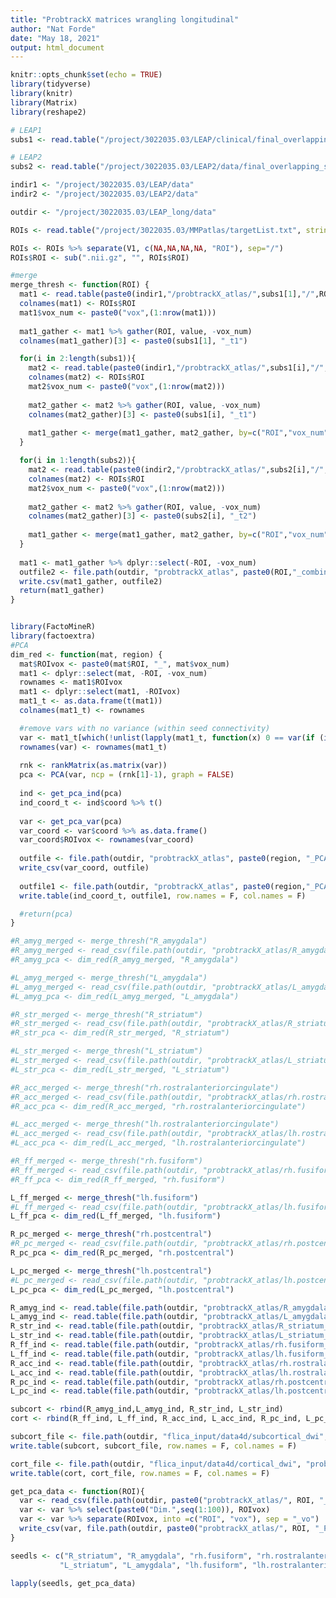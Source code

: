 ```yaml
---
title: "ProbtrackX matrices wrangling longitudinal"
author: "Nat Forde"
date: "May 18, 2021"
output: html_document
---
```


```r
knitr::opts_chunk$set(echo = TRUE)
library(tidyverse)
library(knitr)
library(Matrix)
library(reshape2)

```

```r
# LEAP1
subs1 <- read.table("/project/3022035.03/LEAP/clinical/final_overlapping_subs.txt") %>% t()

# LEAP2
subs2 <- read.table("/project/3022035.03/LEAP2/data/final_overlapping_subs.txt") %>% t() ########check this

indir1 <- "/project/3022035.03/LEAP/data"
indir2 <- "/project/3022035.03/LEAP2/data"

outdir <- "/project/3022035.03/LEAP_long/data"

ROIs <- read.table("/project/3022035.03/MMPatlas/targetList.txt", stringsAsFactors=FALSE)

```


```r

ROIs <- ROIs %>% separate(V1, c(NA,NA,NA,NA, "ROI"), sep="/")
ROIs$ROI <- sub(".nii.gz", "", ROIs$ROI)

```

```r
#merge
merge_thresh <- function(ROI) {
  mat1 <- read.table(paste0(indir1,"/probtrackX_atlas/",subs1[1],"/",ROI,"/matrix_seeds_to_all_targets"))
  colnames(mat1) <- ROIs$ROI
  mat1$vox_num <- paste0("vox",(1:nrow(mat1)))
  
  mat1_gather <- mat1 %>% gather(ROI, value, -vox_num)
  colnames(mat1_gather)[3] <- paste0(subs1[1], "_t1")

  for(i in 2:length(subs1)){
    mat2 <- read.table(paste0(indir1,"/probtrackX_atlas/",subs1[i],"/",ROI,"/matrix_seeds_to_all_targets"))
    colnames(mat2) <- ROIs$ROI
    mat2$vox_num <- paste0("vox",(1:nrow(mat2)))
  
    mat2_gather <- mat2 %>% gather(ROI, value, -vox_num)
    colnames(mat2_gather)[3] <- paste0(subs1[i], "_t1")
    
    mat1_gather <- merge(mat1_gather, mat2_gather, by=c("ROI","vox_num"), all=TRUE)
  }

  for(i in 1:length(subs2)){
    mat2 <- read.table(paste0(indir2,"/probtrackX_atlas/",subs2[i],"/",ROI,"/matrix_seeds_to_all_targets"))
    colnames(mat2) <- ROIs$ROI
    mat2$vox_num <- paste0("vox",(1:nrow(mat2)))
  
    mat2_gather <- mat2 %>% gather(ROI, value, -vox_num)
    colnames(mat2_gather)[3] <- paste0(subs2[i], "_t2")
    
    mat1_gather <- merge(mat1_gather, mat2_gather, by=c("ROI","vox_num"), all=TRUE)
  }
  
  mat1 <- mat1_gather %>% dplyr::select(-ROI, -vox_num)
  outfile2 <- file.path(outdir, "probtrackX_atlas", paste0(ROI,"_combined_mats.csv"))
  write.csv(mat1_gather, outfile2)
  return(mat1_gather)
} 


library(FactoMineR)
library(factoextra)
#PCA
dim_red <- function(mat, region) {
  mat$ROIvox <- paste0(mat$ROI, "_", mat$vox_num)
  mat1 <- dplyr::select(mat, -ROI, -vox_num)
  rownames <- mat1$ROIvox 
  mat1 <- dplyr::select(mat1, -ROIvox)
  mat1_t <- as.data.frame(t(mat1))
  colnames(mat1_t) <- rownames

  #remove vars with no variance (within seed connectivity)
  var <- mat1_t[which(!unlist(lapply(mat1_t, function(x) 0 == var(if (is.factor(x)) as.integer(x) else x))))]  %>% as.data.frame() 
  rownames(var) <- rownames(mat1_t)
  
  rnk <- rankMatrix(as.matrix(var))
  pca <- PCA(var, ncp = (rnk[1]-1), graph = FALSE)
  
  ind <- get_pca_ind(pca)
  ind_coord_t <- ind$coord %>% t()
  
  var <- get_pca_var(pca)
  var_coord <- var$coord %>% as.data.frame()
  var_coord$ROIvox <- rownames(var_coord)
  
  outfile <- file.path(outdir, "probtrackX_atlas", paste0(region, "_PCA_var.csv"))
  write_csv(var_coord, outfile)
    
  outfile1 <- file.path(outdir, "probtrackX_atlas", paste0(region,"_PCA_ind.txt"))
  write.table(ind_coord_t, outfile1, row.names = F, col.names = F)

  #return(pca)
}

```

```r

#R_amyg_merged <- merge_thresh("R_amygdala")
#R_amyg_merged <- read_csv(file.path(outdir, "probtrackX_atlas/R_amygdala_combined_mats.csv")) %>% select(-X1)
#R_amyg_pca <- dim_red(R_amyg_merged, "R_amygdala")

#L_amyg_merged <- merge_thresh("L_amygdala")
#L_amyg_merged <- read_csv(file.path(outdir, "probtrackX_atlas/L_amygdala_combined_mats.csv")) %>% select(-X1)
#L_amyg_pca <- dim_red(L_amyg_merged, "L_amygdala")

#R_str_merged <- merge_thresh("R_striatum")
#R_str_merged <- read_csv(file.path(outdir, "probtrackX_atlas/R_striatum_combined_mats.csv")) %>% select(-X1)
#R_str_pca <- dim_red(R_str_merged, "R_striatum")

#L_str_merged <- merge_thresh("L_striatum")
#L_str_merged <- read_csv(file.path(outdir, "probtrackX_atlas/L_striatum_combined_mats.csv")) %>% select(-X1)
#L_str_pca <- dim_red(L_str_merged, "L_striatum")

#R_acc_merged <- merge_thresh("rh.rostralanteriorcingulate")
#R_acc_merged <- read_csv(file.path(outdir, "probtrackX_atlas/rh.rostralanteriorcingulate_combined_mats.csv")) %>% select(-X1)
#R_acc_pca <- dim_red(R_acc_merged, "rh.rostralanteriorcingulate")

#L_acc_merged <- merge_thresh("lh.rostralanteriorcingulate")
#L_acc_merged <- read_csv(file.path(outdir, "probtrackX_atlas/lh.rostralanteriorcingulate_combined_mats.csv")) %>% select(-X1)
#L_acc_pca <- dim_red(L_acc_merged, "lh.rostralanteriorcingulate")

#R_ff_merged <- merge_thresh("rh.fusiform")
#R_ff_merged <- read_csv(file.path(outdir, "probtrackX_atlas/rh.fusiform_combined_mats.csv")) %>% select(-X1)
#R_ff_pca <- dim_red(R_ff_merged, "rh.fusiform")

L_ff_merged <- merge_thresh("lh.fusiform")
#L_ff_merged <- read_csv(file.path(outdir, "probtrackX_atlas/lh.fusiform_combined_mats.csv")) %>% select(-X1)
L_ff_pca <- dim_red(L_ff_merged, "lh.fusiform")

R_pc_merged <- merge_thresh("rh.postcentral")
#R_pc_merged <- read_csv(file.path(outdir, "probtrackX_atlas/rh.postcentral_combined_mats.csv")) %>% select(-X1)
R_pc_pca <- dim_red(R_pc_merged, "rh.postcentral")

L_pc_merged <- merge_thresh("lh.postcentral")
#L_pc_merged <- read_csv(file.path(outdir, "probtrackX_atlas/lh.postcentral_combined_mats.csv")) %>% select(-X1)
L_pc_pca <- dim_red(L_pc_merged, "lh.postcentral")


```

```r
 
R_amyg_ind <- read.table(file.path(outdir, "probtrackX_atlas/R_amygdala_PCA_ind.txt"), quote="\"", comment.char="", stringsAsFactors=FALSE)
L_amyg_ind <- read.table(file.path(outdir, "probtrackX_atlas/L_amygdala_PCA_ind.txt"), quote="\"", comment.char="", stringsAsFactors=FALSE)
R_str_ind <- read.table(file.path(outdir, "probtrackX_atlas/R_striatum_PCA_ind.txt"), quote="\"", comment.char="", stringsAsFactors=FALSE)
L_str_ind <- read.table(file.path(outdir, "probtrackX_atlas/L_striatum_PCA_ind.txt"), quote="\"", comment.char="", stringsAsFactors=FALSE)
R_ff_ind <- read.table(file.path(outdir, "probtrackX_atlas/rh.fusiform_PCA_ind.txt"), quote="\"", comment.char="", stringsAsFactors=FALSE)
L_ff_ind <- read.table(file.path(outdir, "probtrackX_atlas/lh.fusiform_PCA_ind.txt"), quote="\"", comment.char="", stringsAsFactors=FALSE)
R_acc_ind <- read.table(file.path(outdir, "probtrackX_atlas/rh.rostralanteriorcingulate_PCA_ind.txt"), quote="\"", comment.char="", stringsAsFactors=FALSE)
L_acc_ind <- read.table(file.path(outdir, "probtrackX_atlas/lh.rostralanteriorcingulate_PCA_ind.txt"), quote="\"", comment.char="", stringsAsFactors=FALSE)
R_pc_ind <- read.table(file.path(outdir, "probtrackX_atlas/rh.postcentral_PCA_ind.txt"), quote="\"", comment.char="", stringsAsFactors=FALSE)
L_pc_ind <- read.table(file.path(outdir, "probtrackX_atlas/lh.postcentral_PCA_ind.txt"), quote="\"", comment.char="", stringsAsFactors=FALSE)

subcort <- rbind(R_amyg_ind,L_amyg_ind, R_str_ind, L_str_ind)
cort <- rbind(R_ff_ind, L_ff_ind, R_acc_ind, L_acc_ind, R_pc_ind, L_pc_ind)

subcort_file <- file.path(outdir, "flica_input/data4d/subcortical_dwi", "probtrackX_pca.txt")
write.table(subcort, subcort_file, row.names = F, col.names = F)

cort_file <- file.path(outdir, "flica_input/data4d/cortical_dwi", "probtrackX_pca.txt")
write.table(cort, cort_file, row.names = F, col.names = F)

```


```r

get_pca_data <- function(ROI){
  var <- read_csv(file.path(outdir, paste0("probtrackX_atlas/", ROI, "_PCA_var.csv")))
  var <- var %>% select(paste0("Dim.",seq(1:100)), ROIvox)
  var <- var %>% separate(ROIvox, into =c("ROI", "vox"), sep = "_vo") 
  write_csv(var, file.path(outdir, paste0("probtrackX_atlas/", ROI, "_PCA100_var.csv")))
}

seedls <- c("R_striatum", "R_amygdala", "rh.fusiform", "rh.rostralanteriorcingulate", "rh.postcentral", 
           "L_striatum", "L_amygdala", "lh.fusiform", "lh.rostralanteriorcingulate", "lh.postcentral")   

lapply(seedls, get_pca_data)

```